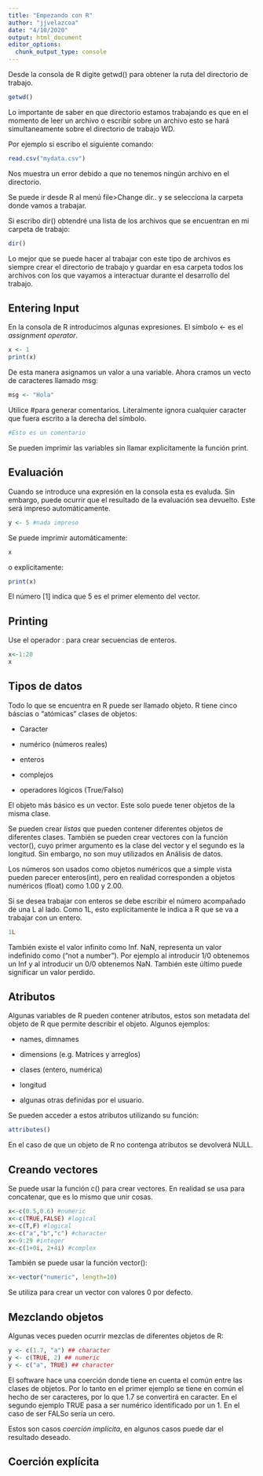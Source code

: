 ```yaml
---
title: "Empezando con R"
author: "jjvelazcoa"
date: "4/10/2020"
output: html_document
editor_options: 
  chunk_output_type: console
---
```


Desde la consola de R digite getwd() para obtener la ruta del directorio de trabajo.
```r
getwd()
```

Lo importante de saber en que directorio estamos trabajando es que en el momento de leer un archivo o escribir sobre un archivo esto se hará simultaneamente sobre el directorio de trabajo WD.

Por ejemplo si escribo el siguiente comando:
```r
read.csv("mydata.csv")
```

Nos muestra un error debido a que no tenemos ningún archivo en el directorio.

Se puede ir desde R al menú file>Change dir.. y se selecciona la carpeta donde vamos a trabajar.

Si escribo dir() obtendré una lista de los archivos que se encuentran en mi carpeta de trabajo:
```r
dir()
```
Lo mejor que se puede hacer al trabajar con este tipo de archivos es siempre crear el directorio de trabajo y guardar en esa carpeta todos los archivos con los que vayamos a interactuar durante el desarrollo del trabajo.

## Entering Input

En la consola de R introducimos algunas expresiones. El símbolo <- es el *assignment operator*.

```r
x <- 1
print(x)
```

De esta manera asignamos un valor a una variable. Ahora cramos un vecto de caracteres llamado msg:

```r
msg <- "Hola"
```

Utilice #para generar comentarios. Literalmente ignora cualquier caracter que fuera escrito a la derecha del símbolo.
```r
#Esto es un comentario
```

Se pueden imprimir las variables sin llamar explicitamente la función print.

## Evaluación
Cuando se introduce una expresión en la consola esta es evaluda. Sin embargo, puede ocurrir que el resultado de la evaluación sea devuelto. Este será impreso automáticamente.

```r
y <- 5 #nada impreso
```

Se puede imprimir automáticamente:
```r
x
```

o explícitamente:
```r
print(x)
```

El número [1] indica que 5 es el primer elemento del vector.

## Printing

Use el operador : para crear secuencias de enteros.

```r
x<-1:20
x
```

## Tipos de datos

Todo lo que se encuentra en R puede ser llamado objeto. R tiene cinco báscias o "atómicas" clases de objetos:

- Caracter

- numérico (números reales)

- enteros

- complejos

- operadores lógicos (True/Falso)

El objeto más básico es un vector. Este solo puede tener objetos de la misma clase. 

Se pueden crear *listas* que pueden contener diferentes objetos de diferentes clases. También se pueden crear vectores con la función vector(), cuyo primer argumento es la clase del vector y el segundo es la longitud. Sin embargo, no son muy utilizados en Análisis de datos.

Los números son usados como objetos numéricos que a simple vista pueden parecer enteros(int), pero en realidad corresponden a objetos numéricos (float) como 1.00 y 2.00. 

Si se desea trabajar con enteros se debe escribir el número acompañado de una L al lado. Como 1L, esto explícitamente le indica a R que se va a trabajar con un entero.

```r
1L
```

También existe el valor infinito como Inf. NaN, representa un valor indefinido como ("not a number"). Por ejemplo al introducir 1/0 obtenemos un Inf y al introducir un 0/0 obtenemos NaN. También este último puede significar un valor perdido.

## Atributos

Algunas variables de R pueden contener atributos, estos son metadata del objeto de R que permite describir el objeto. Algunos ejemplos:

- names, dimnames

- dimensions (e.g. Matrices y arreglos)

- clases (entero, numérica)

- longitud

- algunas otras definidas por el usuario.

Se pueden acceder a estos atributos utilizando su función:

```r
attributes()
```

En el caso de que un objeto de R no contenga atributos se devolverá NULL.


## Creando vectores

Se puede usar la función c() para crear vectores. En realidad se usa para concatenar, que es lo mismo que unir cosas. 

```r
x<-c(0.5,0.6) #numeric
x<-c(TRUE,FALSE) #logical
x<-c(T,F) #logical
x<-c("a","b","c") #character
x<-9:29 #integer
x<-c(1+0i, 2+4i) #complex
```

También se puede usar la función vector():

```r
x<-vector("numeric", length=10)
```
Se utiliza para crear un vector con valores 0 por defecto.

## Mezclando objetos

Algunas veces pueden ocurrir mezclas de diferentes objetos de R:
```r
y <- c(1.7, "a") ## character
y <- c(TRUE, 2) ## numeric
y <- c("a", TRUE) ## character
```
El software hace una coerción donde tiene en cuenta el común entre las clases de objetos. Por lo tanto en el primer ejemplo se tiene en común el hecho de ser caracteres, por lo que 1.7 se convertirá en caracter. En el segundo ejemplo TRUE pasa a ser numérico identificado por un 1. En el caso de ser FALSo sería un cero.

Estos son casos *coerción implícita*, en algunos casos puede dar el resultado deseado. 

## Coerción explícita


























